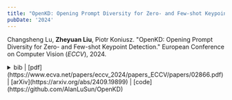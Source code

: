 ```yaml
---
title: "OpenKD: Opening Prompt Diversity for Zero- and Few-shot Keypoint Detection"
pubDate: '2024'
---
```


<div class="research_h1">

Changsheng Lu, __Zheyuan Liu__, Piotr Koniusz. "OpenKD: Opening Prompt Diversity for Zero- and Few-shot Keypoint Detection."
European Conference on Computer Vision (*ECCV*), 2024.

<details>
<summary>
<span class='inline'> bib | [pdf](https://www.ecva.net/papers/eccv_2024/papers_ECCV/papers/02866.pdf) |  [arXiv](https://arxiv.org/abs/2409.19899) | [code](https://github.com/AlanLuSun/OpenKD) </span> 
</summary>
<p>
  ```bibtex
    @InProceedings{openKD_eccv24,
    author={Changsheng Lu and Zheyuan Liu and Piotr Koniusz},
    title={OpenKD: Opening Prompt Diversity for Zero- and Few-shot Keypoint Detection},
    booktitle={European Conference on Computer Vision (ECCV)},
    year={2024},
  }
  ```
</p>
</details>
</div>